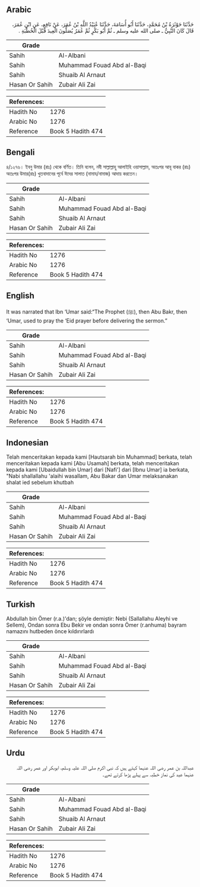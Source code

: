## Arabic


<div dir="rtl" lang="ar" style={{fontSize:'larger',backgroundColor:'#f8f9fa',padding:20}}>
حَدَّثَنَا حَوْثَرَةُ بْنُ مُحَمَّدٍ، حَدَّثَنَا أَبُو أُسَامَةَ، حَدَّثَنَا عُبَيْدُ اللَّهِ بْنُ عُمَرَ، عَنْ نَافِعٍ، عَنِ ابْنِ عُمَرَ، قَالَ كَانَ النَّبِيُّ ـ صلى الله عليه وسلم ـ ثُمَّ أَبُو بَكْرٍ ثُمَّ عُمَرُ يُصَلُّونَ الْعِيدَ قَبْلَ الْخُطْبَةِ ‏.‏
</div>
<div style={{backgroundColor:'#f8f9fa',padding:20, marginBottom: 10}}><table> <thead> <tr> <th>Grade</th> <th></th> </tr> </thead> <tbody> <tr><td>Sahih</td><td>Al-Albani</td></tr><tr><td>Sahih</td><td>Muhammad Fouad Abd al-Baqi</td></tr><tr><td>Sahih</td><td>Shuaib Al Arnaut</td></tr><tr><td>Hasan Or Sahih</td><td>Zubair Ali Zai</td></tr></tbody></table><table> <thead> <tr> <th>References:</th> <th></th> </tr> </thead> <tbody><tr><td>Hadith No</td><td>1276</td></tr><tr><td>Arabic No</td><td>1276</td></tr><tr><td>Reference</td><td>Book 5 Hadith 474</td></tr></tbody></table></div>

## Bengali


<div dir="ltr" lang="bn" style={{fontSize:'larger',backgroundColor:'#f8f9fa',padding:20}}>
৪/১২৭৬। ইবনু উমার (রাঃ) থেকে বর্ণিত। তিনি বলেন, নবী সাল্লাল্লাহু আলাইহি ওয়াসাল্লাম, অতঃপর আবূ বাকর (রাঃ) অতঃপর উমার(রাঃ) খুতবাদানের পূর্বে ঈদের সালাত (নামায/নামাজ) আদায় করতেন।
</div>
<div style={{backgroundColor:'#f8f9fa',padding:20, marginBottom: 10}}><table> <thead> <tr> <th>Grade</th> <th></th> </tr> </thead> <tbody> <tr><td>Sahih</td><td>Al-Albani</td></tr><tr><td>Sahih</td><td>Muhammad Fouad Abd al-Baqi</td></tr><tr><td>Sahih</td><td>Shuaib Al Arnaut</td></tr><tr><td>Hasan Or Sahih</td><td>Zubair Ali Zai</td></tr></tbody></table><table> <thead> <tr> <th>References:</th> <th></th> </tr> </thead> <tbody><tr><td>Hadith No</td><td>1276</td></tr><tr><td>Arabic No</td><td>1276</td></tr><tr><td>Reference</td><td>Book 5 Hadith 474</td></tr></tbody></table></div>

## English


<div dir="ltr" lang="en" style={{fontSize:'larger',backgroundColor:'#f8f9fa',padding:20}}>
It was narrated that Ibn ‘Umar said:“The Prophet (ﷺ), then Abu Bakr, then ‘Umar, used to pray the ‘Eid prayer before delivering the sermon.”
</div>
<div style={{backgroundColor:'#f8f9fa',padding:20, marginBottom: 10}}><table> <thead> <tr> <th>Grade</th> <th></th> </tr> </thead> <tbody> <tr><td>Sahih</td><td>Al-Albani</td></tr><tr><td>Sahih</td><td>Muhammad Fouad Abd al-Baqi</td></tr><tr><td>Sahih</td><td>Shuaib Al Arnaut</td></tr><tr><td>Hasan Or Sahih</td><td>Zubair Ali Zai</td></tr></tbody></table><table> <thead> <tr> <th>References:</th> <th></th> </tr> </thead> <tbody><tr><td>Hadith No</td><td>1276</td></tr><tr><td>Arabic No</td><td>1276</td></tr><tr><td>Reference</td><td>Book 5 Hadith 474</td></tr></tbody></table></div>

## Indonesian


<div dir="ltr" lang="id" style={{fontSize:'larger',backgroundColor:'#f8f9fa',padding:20}}>
Telah menceritakan kepada kami [Hautsarah bin Muhammad] berkata, telah menceritakan kepada kami [Abu Usamah] berkata, telah menceritakan kepada kami [Ubaidullah bin Umar] dari [Nafi'] dari [Ibnu Umar] ia berkata, "Nabi shallallahu 'alaihi wasallam, Abu Bakar dan Umar melaksanakan shalat ied sebelum khutbah
</div>
<div style={{backgroundColor:'#f8f9fa',padding:20, marginBottom: 10}}><table> <thead> <tr> <th>Grade</th> <th></th> </tr> </thead> <tbody> <tr><td>Sahih</td><td>Al-Albani</td></tr><tr><td>Sahih</td><td>Muhammad Fouad Abd al-Baqi</td></tr><tr><td>Sahih</td><td>Shuaib Al Arnaut</td></tr><tr><td>Hasan Or Sahih</td><td>Zubair Ali Zai</td></tr></tbody></table><table> <thead> <tr> <th>References:</th> <th></th> </tr> </thead> <tbody><tr><td>Hadith No</td><td>1276</td></tr><tr><td>Arabic No</td><td>1276</td></tr><tr><td>Reference</td><td>Book 5 Hadith 474</td></tr></tbody></table></div>

## Turkish


<div dir="ltr" lang="tr" style={{fontSize:'larger',backgroundColor:'#f8f9fa',padding:20}}>
Abdullah bin Ömer (r.a.)'dan; şöyle demiştir: Nebi (Sallallahu Aleyhi ve Sellem), Ondan sonra Ebu Bekir ve ondan sonra Ömer (r.anhuma) bayram namazını hutbeden önce kıldırırlardı
</div>
<div style={{backgroundColor:'#f8f9fa',padding:20, marginBottom: 10}}><table> <thead> <tr> <th>Grade</th> <th></th> </tr> </thead> <tbody> <tr><td>Sahih</td><td>Al-Albani</td></tr><tr><td>Sahih</td><td>Muhammad Fouad Abd al-Baqi</td></tr><tr><td>Sahih</td><td>Shuaib Al Arnaut</td></tr><tr><td>Hasan Or Sahih</td><td>Zubair Ali Zai</td></tr></tbody></table><table> <thead> <tr> <th>References:</th> <th></th> </tr> </thead> <tbody><tr><td>Hadith No</td><td>1276</td></tr><tr><td>Arabic No</td><td>1276</td></tr><tr><td>Reference</td><td>Book 5 Hadith 474</td></tr></tbody></table></div>

## Urdu


<div dir="rtl" lang="ur" style={{fontSize:'larger',backgroundColor:'#f8f9fa',padding:20}}>
عبداللہ بن عمر رضی اللہ عنہما کہتے ہیں کہ نبی اکرم صلی اللہ علیہ وسلم، ابوبکر اور عمر رضی اللہ عنہما عید کی نماز خطبہ سے پہلے پڑھا کرتے تھے۔
</div>
<div style={{backgroundColor:'#f8f9fa',padding:20, marginBottom: 10}}><table> <thead> <tr> <th>Grade</th> <th></th> </tr> </thead> <tbody> <tr><td>Sahih</td><td>Al-Albani</td></tr><tr><td>Sahih</td><td>Muhammad Fouad Abd al-Baqi</td></tr><tr><td>Sahih</td><td>Shuaib Al Arnaut</td></tr><tr><td>Hasan Or Sahih</td><td>Zubair Ali Zai</td></tr></tbody></table><table> <thead> <tr> <th>References:</th> <th></th> </tr> </thead> <tbody><tr><td>Hadith No</td><td>1276</td></tr><tr><td>Arabic No</td><td>1276</td></tr><tr><td>Reference</td><td>Book 5 Hadith 474</td></tr></tbody></table></div>